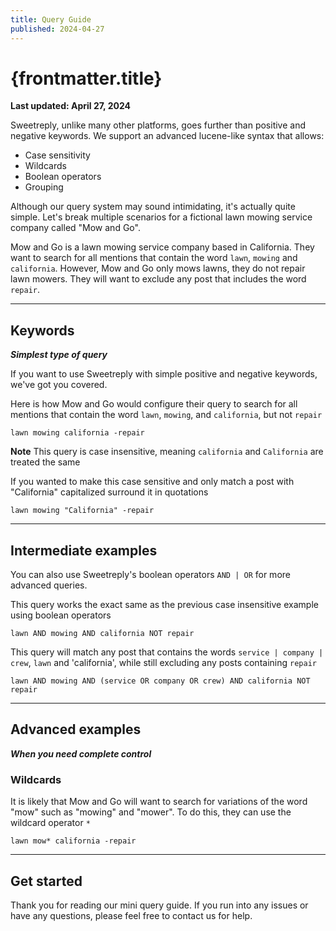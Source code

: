 ```yaml
---
title: Query Guide
published: 2024-04-27
---
```




# {frontmatter.title}

**Last updated: April 27, 2024**

Sweetreply, unlike many other platforms, goes further than positive and negative keywords. We support an advanced lucene-like syntax that allows:

-   Case sensitivity
-   Wildcards
-   Boolean operators
-   Grouping

Although our query system may sound intimidating, it's actually quite simple. Let's break multiple scenarios for a fictional lawn mowing service company called "Mow and Go".

Mow and Go is a lawn mowing service company based in California. They want to search for all mentions that contain the word `lawn`, `mowing` and `california`. However, Mow and Go only mows lawns, they do not repair lawn mowers. They will want to exclude any post that includes the word `repair`.

---

## Keywords

**_Simplest type of query_**

If you want to use Sweetreply with simple positive and negative keywords, we've got you covered.

Here is how Mow and Go would configure their query to search for all mentions that contain the word `lawn`, `mowing`, and `california`, but not `repair`

```
lawn mowing california -repair
```

<Stack mb="sm">
	<SocialMatch
		content="I am looking for a lawn mowing service in California!"
		pos={["lawn", "mowing", "California"]}
		neg={["repair"]}
		isMatch={true}
	/>
	<SocialMatch
		content="I am looking for place to repair my lawn mower in California!"
		pos={["lawn", "mowing", "California"]}
		neg={["repair"]}
		isMatch={false}
	/>
</Stack>

**Note**
This query is case insensitive, meaning `california` and `California` are treated the same

If you wanted to make this case sensitive and only match a post with "California" capitalized surround it in quotations

```
lawn mowing "California" -repair
```

---

## Intermediate examples

You can also use Sweetreply's boolean operators `AND | OR` for more advanced queries.

This query works the exact same as the previous case insensitive example using boolean operators

```
lawn AND mowing AND california NOT repair
```

This query will match any post that contains the words `service | company | crew`, `lawn` and 'california', while still excluding any posts containing `repair`

```
lawn AND mowing AND (service OR company OR crew) AND california NOT repair
```

<Stack mb="sm">
	<SocialMatch
		content="I am looking for a lawn mowing service in California!"
		pos={["lawn", "mowing", "service", "California"]}
		neg={["repair"]}
		isMatch={true}
	/>
	<SocialMatch
		content="I am looking for a lawn mowing company in California!"
		pos={["lawn", "mowing", "company", "California"]}
		neg={["repair"]}
		isMatch={true}
	/>
	<SocialMatch
		content="I am looking for a lawn mowing crew in California!"
		pos={["lawn", "mowing", "crew", "California"]}
		neg={["repair"]}
		isMatch={true}
	/>
	<SocialMatch
		content="I am looking for a lawn mowing gang in California!"
		pos={["lawn", "mowing", "California"]}
		neg={[]}
		reason="The post is missing service, company, or crew"
		isMatch={false}
	/>
</Stack>

---

## Advanced examples

**_When you need complete control_**

### Wildcards

It is likely that Mow and Go will want to search for variations of the word "mow" such as "mowing" and "mower". To do this, they can use the wildcard operator `*`

```
lawn mow* california -repair
```

<Stack mb="sm">
	<SocialMatch
		content="I am looking for a lawn mowing service in California!"
		pos={["lawn", "mowing", "California"]}
		neg={[]}
		isMatch={true}
	/>
	<SocialMatch
		content="I am looking for a lawn mower service in California!"
		pos={["lawn", "mower", "California"]}
		neg={[]}
		isMatch={true}
	/>
</Stack>

---

## Get started

Thank you for reading our mini query guide. If you run into any issues or have any questions, please feel free to contact us for help.

<Box mt="4rem">
	<SupportButton />
</Box>
